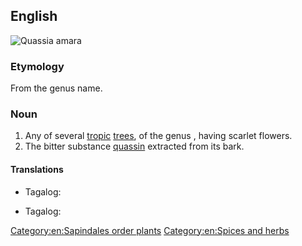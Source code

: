 {{also|Quassia}}
==English==
[[File:Quassia amara11.JPG|thumb|Quassia amara]]
{{wikipedia}}
{{wikispecies}}

===Etymology===
From the genus name.

===Noun===
{{en-noun}}

# Any of several [[tropic]] [[tree]]s, of the genus {{taxlink|Quassia|genus|noshow=1}}, having scarlet flowers.
# The bitter substance [[quassin]] extracted from its bark.

====Translations====
{{trans-top|any of several tropic trees, of the genus Quassia, having scarlet flowers}}
* Tagalog: {{t|tl|kuwasya}}
{{trans-mid}}
{{trans-bottom}}

{{trans-top|the bitter substance quassin extracted from its bark}}
* Tagalog: {{t|tl|kuwasya}}
{{trans-mid}}
{{trans-bottom}}

[[Category:en:Sapindales order plants]]
[[Category:en:Spices and herbs]]